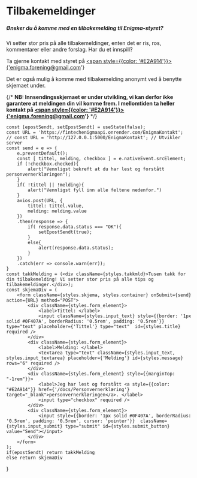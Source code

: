 # Tilbakemeldinger



<Cookie />

##### Ønsker du å komme med en tilbakemelding til Enigma-styret? 
Vi setter stor pris på alle tilbakemeldinger, enten det er ris, ros, kommentarer eller andre forslag. Har du et innspill? 

Ta gjerne kontakt med styret på <a href='mailto:enigma.forening@gmail.com'><span style={{color: '#E2A914'}}>{'enigma.forening@gmail.com'}</span></a>

Det er også mulig å komme med tilbakemelding anonymt ved å benytte skjemaet under.

{/* **NB: Innsendingsskjemaet er under utvikling, vi kan derfor ikke garantere at meldingen din vil komme frem. I mellomtiden ta heller kontakt på <a href='mailto:enigma.forening@gmail.com'><span style={{color: '#E2A914'}}>{'enigma.forening@gmail.com'}</span></a>** */}

    const [epostSendt, setEpostSendt] = useState(false);
    const URL = 'https://fintechenigmaapi.onrender.com/EnigmaKontakt';
    // const URL = 'http://127.0.0.1:5000/EnigmaKontakt'; // Utvikler server
    const send = e => {
        e.preventDefault();
        const [ tittel, melding, checkbox ] = e.nativeEvent.srcElement;
        if (!checkbox.checked){
            alert("Vennligst bekreft at du har lest og forstått personvernerklæringen");
        }
        if( !tittel || !melding){
            alert("Vennligst fyll inn alle feltene nedenfor.")
        }
        axios.post(URL, {
            tittel: tittel.value,
            melding: melding.value
        })
        .then(response => {
            if( response.data.status === "OK"){
                setEpostSendt(true);
            }
            else{
                alert(response.data.status);
            }
        })
        .catch(err => console.warn(err));
    }
    const takkMelding = (<div className={styles.takkmld}>Tusen takk for din tilbakemelding! Vi setter stor pris på alle tips og tilbakemeldinger.</div>);
    const skjemaDiv = (
        <form className={styles.skjema, styles.container} onSubmit={send} action={URL} method="POST">
            <div className={styles.form_element}>
                <label>Tittel: </label>
                <input className={styles.input_text} style={{border: '1px solid #0F407A', borderRadius: '0.5rem', padding: '0.5rem'}} type="text" placeholder={'Tittel'} type="text"  id={styles.title} required />
            </div>
            <div className={styles.form_element}>
                <label>Melding: </label>
                <textarea type="text" className={styles.input_text, styles.input_textarea} placeholder={'Melding'} id={styles.message} rows="6" required />
            </div>
            <div className={styles.form_element} style={{marginTop: "-1rem"}}>
                <label>Jeg har lest og forstått <a style={{color: "#E2A914"}} href={'/docs/Personvernerklæring'} target="_blank">personvernerklæringen</a>. </label>
                <input type="checkbox" required />
            </div>
            <div className={styles.form_element}>
                <input style={{border: '1px solid #0F407A', borderRadius: '0.5rem', padding: '0.5rem', cursor: 'pointer'}}  className={styles.input_submit} type="submit" id={styles.submit_button} value="Send"></input>
            </div>
        </form>
    );
    if(epostSendt) return takkMelding
    else return skjemaDiv
}

<ContactForm />